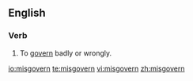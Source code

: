 ==English==
===Verb===
{{en-verb|misgoverns|misgoverning|misgoverned|misgoverned}}

#To [[govern]] badly or wrongly.

[[io:misgovern]]
[[te:misgovern]]
[[vi:misgovern]]
[[zh:misgovern]]